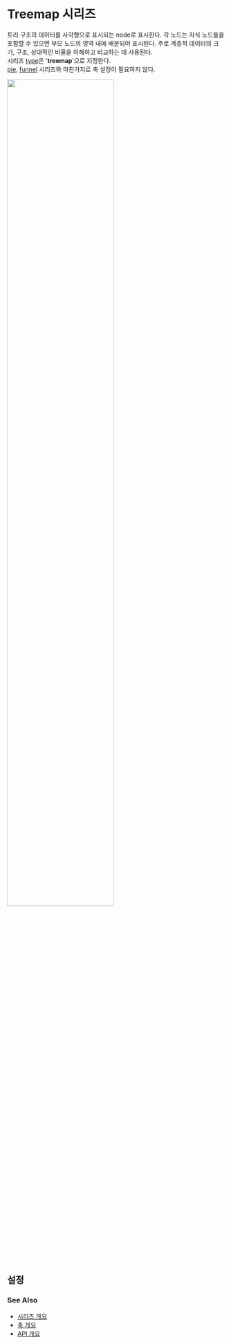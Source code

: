 # Treemap 시리즈

트리 구조의 데이터를 사각형으로 표시되는 node로 표시한다.
각 노드는 자식 노드들을 포함할 수 있으면 부모 노드의 영역 내에 배분되어 표시된다.
주로 계층적 데이터의 크기, 구조, 상대적인 비율을 이해하고 비교하는 데 사용된다.<br/>
시리즈 [type](/config/config/series#type)은 '**treemap**'으로 지정한다.<br/>
[pie](/guide/series/series-pie), [funnel](/guide/series/series-funnel) 시리즈와 마찬가지로 축 설정이 필요하지 않다.

<img src="/images/guide/series-treemap-01.png" width="70%" class="border-img"/>

## 설정

### See Also

- [시리즈 개요](/guide/series)
- [축 개요](/guide/axes)
- [API 개요](/docs)